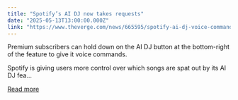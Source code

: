 ```yaml
---
title: "Spotify’s AI DJ now takes requests"
date: "2025-05-13T13:00:00.000Z"
link: "https://www.theverge.com/news/665595/spotify-ai-dj-voice-commands-feature-availability"
---
```


Premium subscribers can hold down on the AI DJ button at the bottom-right of the feature to give it voice commands.

Spotify is giving users more control over which songs are spat out by its AI DJ fea...

[Read more](https://www.theverge.com/news/665595/spotify-ai-dj-voice-commands-feature-availability)
